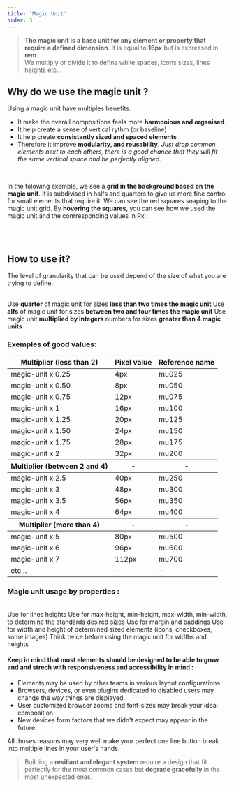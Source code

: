```yaml
---
title: 'Magic Unit'
order: 3
---
```


> **The magic unit is a base unit for any element or property that require a defined dimension**. It is equal to **16px** but is expressed in **rem**.<br /> We multiply or divide it to define white spaces, icons sizes, lines heights etc...

## Why do we use the magic unit ?

Using a magic unit have multiples benefits.

- It make the overall compositions feels more **harmonious and organised**.
- It help create a sense of vertical rythm (or baseline)
- It help create **consistantly sized and spaced elements**
- Therefore it improve **modularity, and reusability**. _Just drop common elements next to each others, there is a good chance that they will fit the same vertical space and be perfectly aligned_.

<br />

In the folowing exemple, we see a **grid in the background based on the magic unit**. It is subdivised in halfs and quarters to give us more fine control for small elements that require it.
We can see the red squares snaping to the magic unit grid.
By **hovering the squares**, you can see how we used the magic unit and the conrresponding values in Px :

<Preview path="magic-unit" />

<br /><br />

## How to use it?

The level of granularity that can be used depend of the size of what you are trying to define.

<br />
<HintItem>
  Use <b>quarter</b> of magic unit for sizes <b>less than two times the magic unit</b>
</HintItem>
<HintItem>
  Use <b>alfs</b> of magic unit for sizes <b>between two and four times the magic unit</b>
</HintItem>
<HintItem>
  Use magic unit <b>multiplied by integers</b> numbers for sizes <b>greater than 4 magic units</b>
</HintItem>

<br />

### Exemples of good values:

<Hint title="A good usage of the magic unit">
<table>
  <thead>
    <tr>
      <th>Multiplier (less than 2)</th>
      <th>Pixel value</th>
      <th>Reference name</th>
    </tr>
  </thead>
  <tbody>
    <tr>
      <td>magic-unit x 0.25</td>
      <td>4px</td>
      <td>mu025</td>
    </tr>
    <tr>
      <td>magic-unit x 0.50</td>
      <td>8px</td>
      <td>mu050</td>
    </tr>
    <tr>
      <td>magic-unit x 0.75</td>
      <td>12px</td>
      <td>mu075</td>
    </tr>
    <tr>
      <td>magic-unit x 1</td>
      <td>16px</td>
      <td>mu100</td>
    </tr>
    <tr>
      <td>magic-unit x 1.25</td>
      <td>20px</td>
      <td>mu125</td>
    </tr>
    <tr>
      <td>magic-unit x 1.50</td>
      <td>24px</td>
      <td>mu150</td>
    </tr>
    <tr>
      <td>magic-unit x 1.75</td>
      <td>28px</td>
      <td>mu175</td>
    </tr>
    <tr>
      <td>magic-unit x 2</td>
      <td>32px</td>
      <td>mu200</td>
    </tr>
  </tbody>
  <thead>
    <tr>
      <th>Multiplier (between 2 and 4)</th>
      <th>-</th>
      <th>-</th>
    </tr>
  </thead>
  <tbody>
    <tr>
      <td>magic-unit x 2.5</td>
      <td>40px</td>
      <td>mu250</td>
    </tr>
    <tr>
      <td>magic-unit x 3</td>
      <td>48px</td>
      <td>mu300</td>
    </tr>
    <tr>
      <td>magic-unit x 3.5</td>
      <td>56px</td>
      <td>mu350</td>
    </tr>
    <tr>
      <td>magic-unit x 4</td>
      <td>64px</td>
      <td>mu400</td>
    </tr>
  </tbody>
  <thead>
    <tr>
      <th>Multiplier (more than 4)</th>
      <th>-</th>
      <th>-</th>
    </tr>
  </thead>
  <tbody>
      <tr>
        <td>magic-unit x 5</td>
        <td>80px</td>
        <td>mu500</td>
      </tr>
      <tr>
        <td>magic-unit x 6</td>
        <td>96px</td>
        <td>mu600</td>
      </tr>
      <tr>
        <td>magic-unit x 7</td>
        <td>112px</td>
        <td>mu700</td>
      </tr>
      <tr>
        <td>etc...</td>
        <td>-</td>
        <td>-</td>
      </tr>
    </tbody>
</table>
</Hint>

### Magic unit usage by properties :

<br />

<HintItem>
  Use for lines heights
</HintItem>
<HintItem>
  Use for max-height, min-height, max-width, min-width, to determine the standards desired sizes
</HintItem>
<HintItem>
  Use for margin and paddings
</HintItem>
<HintItem>
  Use for width and height of determined sized elements (icons, checkboxes, some images)
</HintItem>
<HintItem dont>
  Think twice before using the magic unit for widths and heights
</HintItem>

<br />

#### Keep in mind that most elements should be designed to be able to grow and and strech with responsiveness and accessibility in mind :

- Elements may be used by other teams in various layout configurations.
- Browsers, devices, or even plugins dedicated to disabled users may change the way things are displayed.
- User customized browser zooms and font-sizes may break your ideal composition.
- New devices form factors that we didn't expect may appear in the future.

All thoses reasons may very well make your perfect one line button break into multiple lines in your user's hands.

> Building a **resiliant and elegant system** require a design that fit perfectly for the most common cases but **degrade gracefully** in the most unexpected ones.
